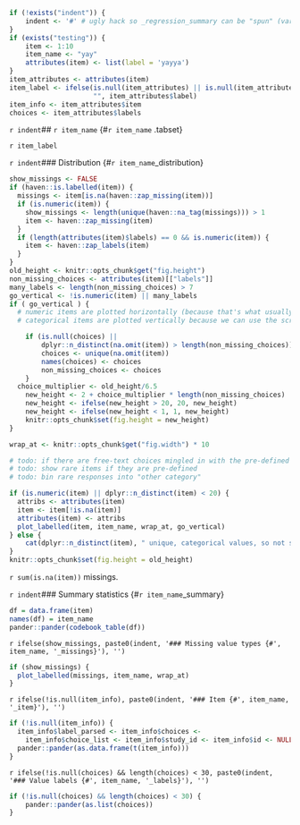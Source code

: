 ```r
if (!exists("indent")) {
	indent <- '#' # ugly hack so _regression_summary can be "spun" (variables included via `r ` have to be available)
}
if (exists("testing")) {
	item <- 1:10
	item_name <- "yay"
	attributes(item) <- list(label = 'yayya')
}
item_attributes <- attributes(item)
item_label <- ifelse(is.null(item_attributes) || is.null(item_attributes$label), 
                     "", item_attributes$label)
item_info <- item_attributes$item
choices <- item_attributes$labels
```

`r indent`## `r item_name` {#`r item_name` .tabset}

`r item_label`

`r indent`### Distribution {#`r item_name`_distribution}
```r
show_missings <- FALSE
if (haven::is.labelled(item)) {
  missings <- item[is.na(haven::zap_missing(item))]
  if (is.numeric(item)) {
    show_missings <- length(unique(haven::na_tag(missings))) > 1
    item <- haven::zap_missing(item)
  }
  if (length(attributes(item)$labels) == 0 && is.numeric(item)) {
    item <- haven::zap_labels(item)
  }
}
old_height <- knitr::opts_chunk$get("fig.height")
non_missing_choices <- attributes(item)[["labels"]]
many_labels <- length(non_missing_choices) > 7
go_vertical <- !is.numeric(item) || many_labels
if ( go_vertical ) {
  # numeric items are plotted horizontally (because that's what usually expected)
  # categorical items are plotted vertically because we can use the screen real estate better this way

	if (is.null(choices) || 
	    dplyr::n_distinct(na.omit(item)) > length(non_missing_choices)) {
		choices <- unique(na.omit(item))
		names(choices) <- choices
		non_missing_choices <- choices
	}
  choice_multiplier <- old_height/6.5
	new_height <- 2 + choice_multiplier * length(non_missing_choices)
	new_height <- ifelse(new_height > 20, 20, new_height)
	new_height <- ifelse(new_height < 1, 1, new_height)
	knitr::opts_chunk$set(fig.height = new_height)
}

wrap_at <- knitr::opts_chunk$get("fig.width") * 10
```
```r
# todo: if there are free-text choices mingled in with the pre-defined ones, don't show
# todo: show rare items if they are pre-defined
# todo: bin rare responses into "other category"

if (is.numeric(item) || dplyr::n_distinct(item) < 20) {
  attribs <- attributes(item)
  item <- item[!is.na(item)]
  attributes(item) <- attribs
  plot_labelled(item, item_name, wrap_at, go_vertical)
} else {
	cat(dplyr::n_distinct(item), " unique, categorical values, so not shown.")
}
knitr::opts_chunk$set(fig.height = old_height)
```

`r sum(is.na(item))` missings.

`r indent`### Summary statistics {#`r item_name`_summary}
```r
df = data.frame(item)
names(df) = item_name
pander::pander(codebook_table(df))
```

`r ifelse(show_missings, paste0(indent, '### Missing value types {#', item_name, '_missings}'), '')`
```r
if (show_missings) {
  plot_labelled(missings, item_name, wrap_at)
}
```

`r ifelse(!is.null(item_info), paste0(indent, '### Item {#', item_name, '_item}'), '')`

```r
if (!is.null(item_info)) {
  item_info$label_parsed <- item_info$choices <- 
    item_info$choice_list <- item_info$study_id <- item_info$id <- NULL
  pander::pander(as.data.frame(t(item_info)))
}
```


`r ifelse(!is.null(choices) && length(choices) < 30, paste0(indent, '### Value labels {#', item_name, '_labels}'), '')`
```r
if (!is.null(choices) && length(choices) < 30) {
	pander::pander(as.list(choices))
}
```

